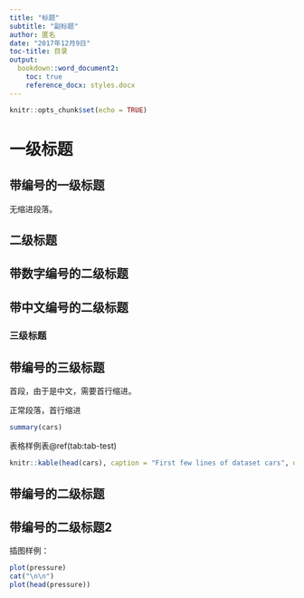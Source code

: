 ```yaml
---
title: "标题"
subtitle: "副标题"
author: 匿名
date: "2017年12月9日"
toc-title: 目录
output:
  bookdown::word_document2:
    toc: true
    reference_docx: styles.docx
---
```


```r
knitr::opts_chunk$set(echo = TRUE)
```

# 一级标题

::: {custom-style="标题1-编号"}
# 带编号的一级标题
:::

::: {custom-style="NoIndent"}
无缩进段落。
:::

## 二级标题

::: {custom-style="标题2-数字编号"}
## 带数字编号的二级标题
:::

::: {custom-style="标题2-中文编号"}
## 带中文编号的二级标题
:::

### 三级标题

::: {custom-style="标题3-编号"}
## 带编号的三级标题
:::

首段，由于是中文，需要首行缩进。

正常段落，首行缩进

```r
summary(cars)
```

表格样例表\@ref(tab:tab-test)

```r
knitr::kable(head(cars), caption = "First few lines of dataset cars", digits = 2)
```

::: {custom-style="标题2-编号"}
## 带编号的二级标题
:::

::: {custom-style="标题2-编号-换页"}
## 带编号的二级标题2
:::

插图样例：

```r
plot(pressure)
cat("\n\n")
plot(head(pressure))
```

